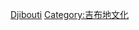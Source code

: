{{Commons category|Sports in Djibouti}}

[[Category:非洲各國體育|Djibouti]]
[[Category:吉布地文化|Category:吉布地文化]]
